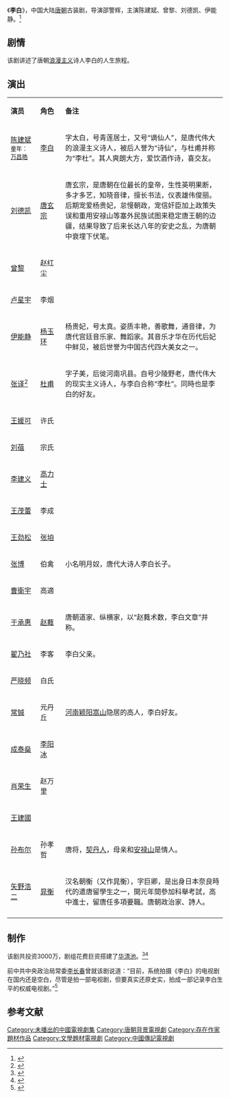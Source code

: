 {{Future tvshow}}
{{Otheruses|subject=中国大陆电视剧《李白》|other=其他同名条目|李白 (消歧义)}}
{{电视节目信息框
| 名称     = 李白
| 别名     = 
| 英文名称 = <!-- ''{{lang|en| }}''  -->
| 图片     = 
| 图说     = 
| 分类     = 古装剧
| 原创者   = 
| 导演     = [[邵警辉|邵警辉]]
| 监制     = 
| 出品人   = 
| 编剧     = 北村
| 制作人   = 孟凡耀
| 制作年份 =2010年3月杀青
| 摄影     = 
| 演出     = 陈建斌<br>曾黎<br>刘德凯<br>伊能静
| 配音     =
| 旁白     = 
| 主题曲   = 
| 片尾曲   = 
| 插曲     = 
| 地区     = {{CHNML}}
| 语言     = 普通话
| 集数     = 40集
| 每集长   = 45分钟
| 制作公司 = 深圳市鑫吉泰影视传媒有限公司<br>[[中国中央电视台|中国中央电视台]]<br>北京华晟泰通传媒投资有限公司<br>西安曲江影视传媒有限公司<br>深圳市群辉影业有限公司
| 首播地区 = 
| 电视网   = 
| 开始     = 
| 结束     = 
| 先于     = 
| 后于     = 
| 相关剧集 = 
| 官方网站 = 
}}
《'''李白'''》，中国大陆[[唐朝|唐朝]]古装剧，导演邵警辉，主演陈建斌、曾黎、刘德凯、伊能静。<ref>{{cite web|url=http://ent.sina.com.cn/v/m/2010-03-01/04162884099.shtml|title=电视剧《李白》杀青 陈建斌展现诗仙一生(图)|date=2010-03-01|accessdate=2014-11-29|work=新浪|archive-date=2016-03-04|archive-url=https://web.archive.org/web/20160304105114/http://ent.sina.com.cn/v/m/2010-03-01/04162884099.shtml|dead-url=no}}</ref>

==剧情==
{{See also|李白}}

该剧讲述了唐朝[[浪漫主义|浪漫主义]]诗人李白的人生旅程。

==演出==
{|class="wikitable" width="60%"
|- style="background:cornflowerblue; color:white" align=center
|style="width:8%"|'''演员'''||style="width:7%"|'''角色'''||style="width:45%"|'''备注'''
|-
| [[陈建斌|陈建斌]]<br><small>童年：[[万昌皓|万昌皓]]</small> || [[李白|李白]] || 字太白，号青莲居士，又号“谪仙人”，是唐代伟大的浪漫主义诗人，被后人誉为“诗仙”，与杜甫并称为“李杜”。其人爽朗大方，爱饮酒作诗，喜交友。 
|-
| [[刘德凯|刘德凯]] || [[李隆基|唐玄宗]] || 唐玄宗，是唐朝在位最长的皇帝，生性英明果断，多才多艺，知晓音律，擅长书法，仪表雄伟俊丽。后期宠爱杨贵妃，怠慢朝政，宠信奸臣加上政策失误和重用安禄山等塞外民族试图来稳定唐王朝的边疆，结果导致了后来长达八年的安史之乱，为唐朝中衰埋下伏笔。
|-
| [[曾黎|曾黎]] || 赵红尘 ||   
|-
| [[卢星宇|卢星宇]] || 李烟 || 
|- 
| [[伊能静|伊能静]] || [[杨玉环|杨玉环]] || 杨贵妃，号太真。姿质丰艳，善歌舞，通音律，为唐代宫廷音乐家、舞蹈家。其音乐才华在历代后妃中鲜见，被后世誉为中国古代四大美女之一。
|-
| [[张译|张译]]<ref>{{cite web|url=http://ent.sina.com.cn/v/m/2009-10-20/13202737774.shtml|title=张译：电视剧《李白》将演杜甫|accessdate=2014-11-29|date=2009-10-20|work=新浪|archive-date=2017-02-02|archive-url=https://web.archive.org/web/20170202021407/http://ent.sina.com.cn/v/m/2009-10-20/13202737774.shtml|dead-url=no}}</ref> || [[杜甫|杜甫]] || 字子美，后徙河南巩县。自号少陵野老，唐代伟大的现实主义诗人，与李白合称“李杜”。同時也是李白的好友。
|-
| [[王媛可|王媛可]] || 许氏 || 
|-
| [[刘蓓|刘蓓]] ||宗氏 || 
|-
| [[李建义|李建义]] || [[高力士|高力士]] || 
|-
| [[王茂蕾|王茂蕾]] || 李成 || 
|-
| [[王劲松_(江苏)|王劲松]] || [[张垍|张垍]]|| 
|-
| [[张博_(1982年)|张博]] ||伯禽|| 小名明月奴，唐代大诗人李白长子。
|-
| [[曹衛宇|曹衛宇]] ||高適||  
|-
| [[于承惠|于承惠]] || [[赵蕤|赵蕤]] ||唐朝道家、纵横家，以“赵蕤术数，李白文章”并称。
|- 
| [[翟乃社|翟乃社]] || 李客 || 李白父亲。
|- 
| [[严晓频|严晓频]] || 白氏 || 
|-
| [[常铖|常铖]] || 元丹丘 || [[河南省|河南]][[颍阳镇_(登封市)|颖阳]][[嵩山|嵩山]]隐居的高人，李白好友。
|-
| [[成泰燊|成泰燊]] ||  [[李阳冰|李阳冰]] || 
|-
| [[肖荣生|肖荣生]] ||  赵万里 || 
|-
| [[王建國|王建國]] || || 
|-
| [[孙布尔|孙布尔]] || 孙孝哲 || 唐将，[[契丹人|契丹人]]，母亲和[[安禄山|安禄山]]是情人。
|-
| [[矢野浩二|矢野浩二]] ||[[阿倍仲麻吕|晁衡]]|| 汉名朝衡（又作晁衡），字巨卿，是出身日本奈良時代的遣唐留學生之一，開元年間參加科舉考試，高中進士，留唐任多項要職。唐朝政治家、詩人。
|-
|}

==制作==
该剧共投资3000万，剧组花费巨资搭建了[[华清池|华清池]]。<ref>{{cite web|url=http://ent.qq.com/a/20090515/000163.htm|title=电视剧《李白》8月开机 陈建斌：不会打打杀杀|accessdate=2014-11-29|date=2009-05-15|work=腾讯网|archive-date=2014-12-05|archive-url=https://web.archive.org/web/20141205054611/http://ent.qq.com/a/20090515/000163.htm|dead-url=no}}</ref><ref>{{cite web|url=http://ent.qq.com/a/20091030/000264_1.htm|title=《李白》再爆精美剧照 华清池待伊能静大驾光临|date=2009-10-30|accessdate=2014-11-29|work=腾讯网|archive-date=2014-12-05|archive-url=https://web.archive.org/web/20141205054608/http://ent.qq.com/a/20091030/000264_1.htm|dead-url=no}}</ref>

前中共中央政治局常委[[李长春|李长春]]曾就该剧说道：“目前，系统拍摄《李白》的电视剧在国内还是空白，尽管是拍一部电视剧，但要真实还原史实，拍成一部记录李白生平的权威电视剧。”<ref>{{cite web |url=http://culture.ycwb.com/2010-01/26/content_2412851.htm |title=三十集电视剧《李白》杀青 |accessdate=2014-11-29 |date=2010-01-26 |work=金羊网 |archive-url=https://web.archive.org/web/20160306192011/http://culture.ycwb.com/2010-01/26/content_2412851.htm |archive-date=2016-03-06 |dead-url=yes }}</ref>

==参考文献==
{{reflist}}

{{待播的中國大陸古裝/民初電視劇}}
{{DEFAULTSORT:L李白}}
[[Category:未播出的中國電視劇集|Category:未播出的中國電視劇集]]
[[Category:唐朝背景電視劇|Category:唐朝背景電視劇]]
[[Category:存在作家題材作品|Category:存在作家題材作品]]
[[Category:文學題材電視劇|Category:文學題材電視劇]]
[[Category:中國傳記電視劇|Category:中國傳記電視劇]]